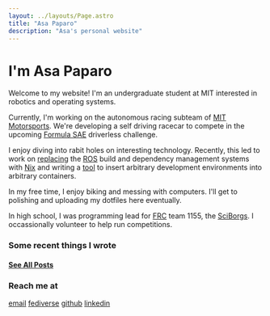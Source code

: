 ```yaml
---
layout: ../layouts/Page.astro
title: "Asa Paparo"
description: "Asa's personal website"
---
```



# I'm Asa Paparo

Welcome to my website! I'm an undergraduate student at MIT interested in robotics and operating systems.


Currently, I'm working on the autonomous racing subteam of [MIT Motorsports](https://www.fsae.mit.edu/). We're developing a self driving racecar to compete in the upcoming [Formula SAE](https://www.fsaeonline.com/) driverless challenge.

I enjoy diving into rabit holes on interesting technology. Recently, this led to work on [replacing](https://github.com/AngleSideAngle/nix-ros-compat) the [ROS](https://www.ros.org/) build and dependency management systems with [Nix](https://nix.dev/) and writing a [tool](https://github.com/AngleSideAngle/YADT) to insert arbitrary development environments into arbitrary containers.

In my free time, I enjoy biking and messing with computers. I'll get to polishing and uploading my dotfiles here eventually.

In high school, I was programming lead for [FRC](https://www.firstinspires.org/robotics/frc) team 1155, the [SciBorgs](https://github.com/sciborgs). I occassionally volunteer to help run competitions.

### Some recent things I wrote

<Posts n={3}/>

<a href="./blog"><h4>See All Posts</h4></a>

### Reach me at
[email](mailto:asapaparo@gmail.com)
[fediverse](https://mastodon.social/@AngleSideAngle)
[github](https://github.com/AngleSideAngle)
[linkedin](https://www.linkedin.com/in/asa-paparo)
